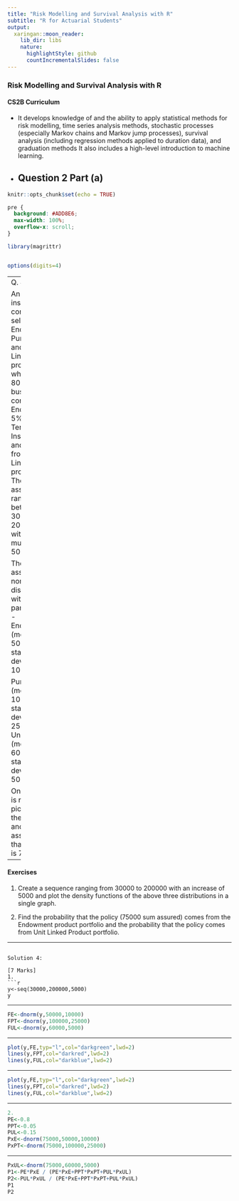```yaml
---
title: "Risk Modelling and Survival Analysis with R"
subtitle: "R for Actuarial Students"
output:
  xaringan::moon_reader:
    lib_dir: libs
    nature:
      highlightStyle: github
      countIncrementalSlides: false
---
```


### Risk Modelling and Survival Analysis with R


#### CS2B Curriculum

* It develops knowledge of and the ability to apply statistical methods for risk modelling, time series analysis methods, stochastic processes (especially Markov chains and Markov jump processes), survival analysis (including regression methods applied to duration data), and graduation methods  It also includes a high-level introduction to machine learning. 

* Question 2 Part (a)
---


```r
knitr::opts_chunk$set(echo = TRUE)
```

```css
pre {
  background: #ADD8E6;
  max-width: 100%;
  overflow-x: scroll;
}
```

```r
library(magrittr)


options(digits=4)
```


---
Q. 4)

An life insurance company is selling Endowment, Pure Term and Unit Linked products
wherein 80% of the business comes from Endowment, 5% from Term Insurance and 15%
from Unit Linked products. The sum assured ranges between 30000 to 200000 with multiple
of 5000 . 

The sum assured are normally distributed with below parameters - Endowment
(mean 50000, standard deviation 10000), 

Pure Term (mean 100000, standard deviation
25000), Unit Linked (mean 60000, standard deviation 5000). 

One policy is randomly picked
from the system and the sum assured of that policy is 75000.
---


#### Exercises
1. 
Create a sequence ranging from 30000 to 200000 with an increase of 5000 and plot the
density functions of the above three distributions in a single graph.

2.  Find the probability that the policy (75000 sum assured) comes from the Endowment
product portfolio and the probability that the policy comes from Unit Linked Product
portfolio.


---



```

Solution 4:

[7 Marks]
1. 
```r


y<-seq(30000,200000,5000)
y
```

---

```r
FE<-dnorm(y,50000,10000)
FPT<-dnorm(y,100000,25000)
FUL<-dnorm(y,60000,5000)

```

---

```r
plot(y,FE,typ="l",col="darkgreen",lwd=2)
lines(y,FPT,col="darkred",lwd=2)
lines(y,FUL,col="darkblue",lwd=2)

```

---

```r
plot(y,FE,typ="l",col="darkgreen",lwd=2)
lines(y,FPT,col="darkred",lwd=2)
lines(y,FUL,col="darkblue",lwd=2)

```

---

```r

2. 
PE<-0.8
PPT<-0.05
PUL<-0.15
PxE<-dnorm(75000,50000,10000)
PxPT<-dnorm(75000,100000,25000)


```

---

```r

PxUL<-dnorm(75000,60000,5000)
P1<-PE*PxE / (PE*PxE+PPT*PxPT+PUL*PxUL)
P2<-PUL*PxUL / (PE*PxE+PPT*PxPT+PUL*PxUL)
P1
P2


```
